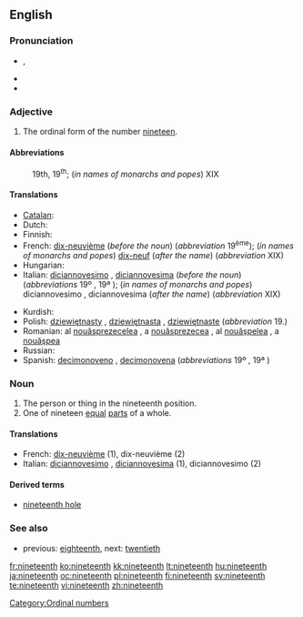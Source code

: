 ==English==

===Pronunciation===
* {{IPA|/ˌnaɪnˈtiːnθ/}}, {{SAMPA|/%naIn"ti:nT/}}
* {{rhymes|iːnθ}}
* {{hyphenation|nine|teenth}}

===Adjective===
{{en-adj|-}}

# The ordinal form of the number [[nineteen]].

====Abbreviations====
: 19th, 19<sup>th</sup>; (''in names of monarchs and popes'') XIX

====Translations====
{{trans-top|the ordinal form of the number nineteen}}
* [[Catalan]]: {{t|ca|dinovè|m}}
* Dutch: {{t-|nl|negentiende}}
* Finnish: {{t-|fi|yhdeksästoista}}
* French: [[dix-neuvième]] (''before the noun'') (''abbreviation'' 19<sup>ème</sup>); (''in names of monarchs and popes'') [[dix-neuf]] (''after the name'') (''abbreviation'' XIX)
* Hungarian: {{t+|hu|tizenkilencedik}}
* Italian: [[diciannovesimo]] {{m}}, [[diciannovesima]] {{f}} (''before the noun'') (''abbreviations'' 19º {{m}}, 19ª {{f}}); (''in names of monarchs and popes'') diciannovesimo {{m}}, diciannovesima {{f}} (''after the name'') (''abbreviation'' XIX)
{{trans-mid}}
* Kurdish: {{ku-Arab|[[نۆزده‌یه‌م]]}}
* Polish: [[dziewiętnasty]] {{m}}, [[dziewiętnasta]] {{f}}, [[dziewiętnaste]] {{n}} (''abbreviation'' 19.)
* Romanian: al [[nouăsprezecelea]] {{m}}, a [[nouăsprezecea]] {{f}}, al [[nouăşpelea]] {{italbrac|m, informal}}, a [[nouăşpea]] {{italbrac|f, informal}}
* Russian: {{t|ru|девятнадцатый|tr=d'ev'atnádcatyj|sc=Cyrl}}
* Spanish: [[decimonoveno]] {{m}}, [[decimonovena]] {{f}} (''abbreviations'' 19º {{m}}, 19ª {{f}})
{{trans-bottom}}

===Noun===
{{en-noun}}

# The person or thing in the nineteenth position.
# One of nineteen [[equal]] [[parts]] of a whole.

====Translations====

* French: [[dix-neuvième]] {{m|f}} (1), dix-neuvième {{m}} (2)
* Italian: [[diciannovesimo]] {{m}}, [[diciannovesima]] {{f}} (1), diciannovesimo {{m}} (2)

====Derived terms====
* [[nineteenth hole]]

===See also===
* previous: [[eighteenth]], next: [[twentieth]]

[[Category:Ordinal numbers]]

[[fr:nineteenth]]
[[ko:nineteenth]]
[[kk:nineteenth]]
[[lt:nineteenth]]
[[hu:nineteenth]]
[[ja:nineteenth]]
[[oc:nineteenth]]
[[pl:nineteenth]]
[[fi:nineteenth]]
[[sv:nineteenth]]
[[te:nineteenth]]
[[vi:nineteenth]]
[[zh:nineteenth]]
